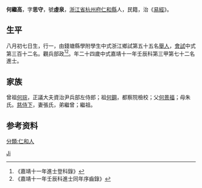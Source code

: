 {{Otheruses|other=名为何继高的其他人物|何继高}}
{{明清人物信息框
| 姓名 = 何繼高
| 原名 =
| 圖片名稱= 
| 圖片大小 =
| 圖片說明 = 
| 最高職務 =
| 國家 = 大明 
| 爵位 =
| 籍貫 = [[浙江省|浙江省]][[杭州府|杭州府]][[仁和縣|仁和縣]]
| 族裔 = 
| 旗籍 = 
| 字號 = 
| 諡號 =
| 出生日期 = 八月初七日
| 出生地點 =
| 逝世日期 = 
| 逝世地點 =
| 墓葬 =
| 配偶 = 張氏
| 親屬 = 曾祖[[何琮|何琮]]，祖[[何鋼|何鋼]]，父[[何景福|何景福]]，母朱氏
| 出身 =
* 嘉靖十一年壬辰科進士
| 經歷 =
| 著作 =  
*
*
*
}}
'''何繼高'''{{BD|1509年||1568年||}}，字'''思守'''，號'''虛泉'''，[[浙江省|浙江省]][[杭州府|杭州府]][[仁和縣|仁和縣]]人，民籍，治《[[易經|易經]]》。

== 生平 ==
八月初七日生，行一，由錢塘縣學附學生中式浙江鄉試第五十五名[[舉人|舉人]]，[[會試|會試]]中式第三百十二名。觀兵部政<ref>《嘉靖十一年進士登科錄》</ref><ref>《嘉靖十一年壬辰科進士同年序齒錄》</ref>。年二十四歲中式嘉靖十一年壬辰科第三甲第七十二名進士。

== 家族 ==
曾祖[[何琮|何琮]]，正議大夫資治尹兵部左侍郎；祖[[何鋼|何鋼]]，都察院檢校；父[[何景福|何景福]]；母朱氏。[[慈侍下|慈侍下]]，妻張氏，弟繼曾；繼祖。

== 参考资料 ==
{{reflist}}

{{嘉靖十一年壬辰科殿试金榜}}

{{Authority control}}
{{DEFAULTSORT:He何}}
[[Category:何姓|Ji]]
[[分類:仁和人|分類:仁和人]]

{{明朝人物小作品}}